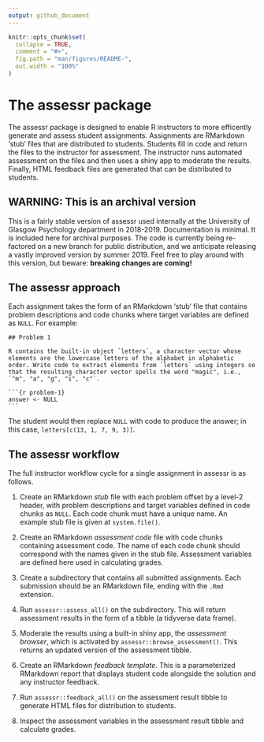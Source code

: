 ```yaml
---
output: github_document
---
```


<!-- README.md is generated from README.Rmd. Please edit that file -->

<link href="inst/reports/default/webex.css" rel="stylesheet" />

```r
knitr::opts_chunk$set(
  collapse = TRUE,
  comment = "#>",
  fig.path = "man/figures/README-",
  out.width = "100%"
)
```

# The assessr package

The assessr package is designed to enable R instructors to more efficently generate and assess student assignments. Assignments are RMarkdown 'stub' files that are distributed to students. Students fill in code and return the files to the instructor for assessment. The instructor runs automated assessment on the files and then uses a shiny app to moderate the results. Finally, HTML feedback files are generated that can be distributed to students.

## WARNING: This is an archival version

This is a fairly stable version of assessr used internally at the University of Glasgow Psychology department in 2018-2019. Documentation is minimal. It is included here for archival purposes. The code is currently being re-factored on a new branch for public distribution, and we anticipate releasing a vastly improved version by summer 2019. Feel free to play around with this version, but beware: **breaking changes are coming!**

## The assessr approach

Each assignment takes the form of an RMarkdown 'stub' file that contains problem descriptions and code chunks where target variables are defined as `NULL`. For example:

```
## Problem 1

R contains the built-in object `letters`, a character vector whose elements are the lowercase letters of the alphabet in alphabetic order. Write code to extract elements from `letters` using integers so that the resulting character vector spells the word "magic", i.e., `"m", "a", "g", "i", "c"`.
```

<pre><code>```{r problem-1}
answer <- NULL
```</code></pre>

The student would then replace `NULL` with code to produce the answer; in this case, `letters[c(13, 1, 7, 9, 3)]`.

## The assessr workflow

The full instructor workflow cycle for a single assignment in assessr is as follows.

1. Create an RMarkdown *stub* file with each problem offset by a level-2 header, with problem descriptions and target variables defined in code chunks as `NULL`. Each code chunk must have a unique name. An example stub file is given at `system.file()`.

2. Create an RMarkdown *assessment code* file with code chunks containing assessment code. The name of each code chunk should correspond with the names given in the stub file. Assessment variables are defined here used in calculating grades.

3. Create a subdirectory that contains all submitted assignments. Each submission should be an RMarkdown file, ending with the `.Rmd` extension.

4. Run `assessr::assess_all()` on the subdirectory. This will return assessment results in the form of a tibble (a tidyverse data frame). 

5. Moderate the results using a built-in shiny app, the *assessment browser*, which is activated by `assessr::browse_assessment()`. This returns an updated version of the assessment tibble.

6. Create an RMarkdown *feedback template*. This is a parameterized RMarkdown report that displays student code alongside the solution and any instructor feedback.

7. Run `assessr::feedback_all()` on the assessment result tibble to generate HTML files for distribution to students.

8. Inspect the assessment variables in the assessment result tibble and calculate grades.
